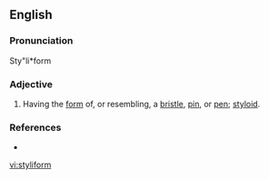 ==English==

===Pronunciation===
Sty"li*form

===Adjective===
{{en-adj|-}}

# Having the [[form]] of, or resembling, a [[bristle]], [[pin]], or [[pen]]; [[styloid]].

===References===
*{{R:Webster 1913}}

[[vi:styliform]]